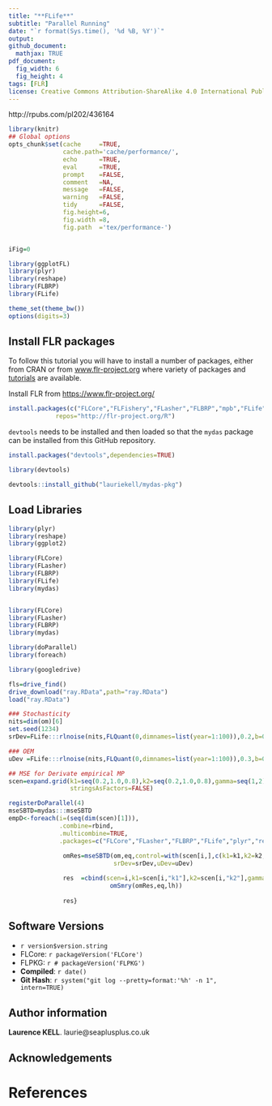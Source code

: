 ```yaml
---
title: "**FLife**"
subtitle: "Parallel Running"
date: "`r format(Sys.time(), '%d %B, %Y')`"
output:
github_document:
  mathjax: TRUE
pdf_document:
  fig_width: 6 
  fig_height: 4 
tags: [FLR]
license: Creative Commons Attribution-ShareAlike 4.0 International Public License
---
```


http://rpubs.com/pl202/436164

```r
library(knitr)
## Global options
opts_chunk$set(cache     =TRUE,
               cache.path='cache/performance/',
               echo      =TRUE,
               eval      =TRUE,
               prompt    =FALSE,
               comment   =NA,
               message   =FALSE,
               warning   =FALSE,
               tidy      =FALSE,
               fig.height=6,
               fig.width =8,
               fig.path  ='tex/performance-')


iFig=0
```


```r
library(ggplotFL)
library(plyr)
library(reshape)
library(FLBRP)
library(FLife)
```

```r
theme_set(theme_bw())
options(digits=3)
```

## Install FLR packages

To follow this tutorial you will have to install a number of packages, either from CRAN or from [www.flr-project.org](http://www.flr-project.org) where variety of packages and [tutorials](https://www.flr-project.org/doc/) are available.

Install FLR from [https://www.flr-project.org/](www.flr-project.org/)
```r
install.packages(c("FLCore","FLFishery","FLasher","FLBRP","mpb","FLife"), 
             repos="http://flr-project.org/R")
```

`devtools` needs to be installed and then loaded so that the `mydas` package can be installed from this GitHub repository.

```r
install.packages("devtools",dependencies=TRUE)
```

```r
library(devtools)

devtools::install_github("lauriekell/mydas-pkg")
```

## Load Libraries
```r
library(plyr)
library(reshape)
library(ggplot2)
```

```r
library(FLCore)
library(FLasher)
library(FLBRP)
library(FLife)
library(mydas)
```


```r
```



```r
library(FLCore)
library(FLasher)
library(FLBRP)
library(mydas)

library(doParallel)
library(foreach)

library(googledrive)

fls=drive_find()
drive_download("ray.RData",path="ray.RData")
load("ray.RData")

### Stochasticity
nits=dim(om)[6]
set.seed(1234)
srDev=FLife:::rlnoise(nits,FLQuant(0,dimnames=list(year=1:100)),0.2,b=0.0)

### OEM
uDev =FLife:::rlnoise(nits,FLQuant(0,dimnames=list(year=1:100)),0.3,b=0.0)

## MSE for Derivate empirical MP
scen=expand.grid(k1=seq(0.2,1.0,0.8),k2=seq(0.2,1.0,0.8),gamma=seq(1,2),
                 stringsAsFactors=FALSE)

registerDoParallel(4)
mseSBTD=mydas:::mseSBTD
empD<-foreach(i=(seq(dim(scen)[1])), 
              .combine=rbind,
              .multicombine=TRUE,
              .packages=c("FLCore","FLasher","FLBRP","FLife","plyr","reshape")) %dopar%{
                
               omRes=mseSBTD(om,eq,control=with(scen[i,],c(k1=k1,k2=k2,gamma=gamma)),start=60,end=100,
                             srDev=srDev,uDev=uDev)

               res  =cbind(scen=i,k1=scen[i,"k1"],k2=scen[i,"k2"],gamma=scen[i,"gamma"],
                            omSmry(omRes,eq,lh))
                
               res}
```

## Software Versions

* `r version$version.string`
* FLCore: `r packageVersion('FLCore')`
* FLPKG: `r # packageVersion('FLPKG')`
* **Compiled**: `r date()`
* **Git Hash**: `r system("git log --pretty=format:'%h' -n 1", intern=TRUE)`

## Author information

**Laurence KELL**. laurie@seaplusplus.co.uk

## Acknowledgements


# References {#References}


